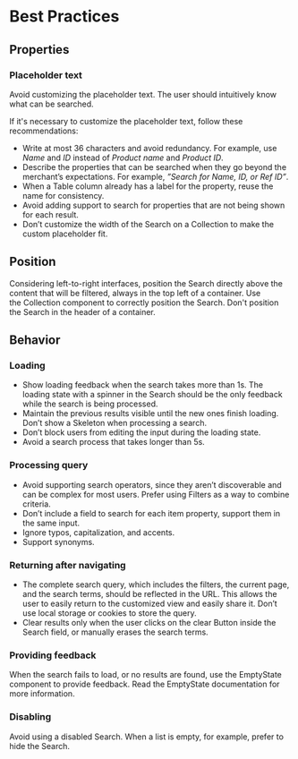 # Best Practices

## Properties

### Placeholder text

Avoid customizing the placeholder text. The user should intuitively know what can be searched.

If it's necessary to customize the placeholder text, follow these recommendations:

- Write at most 36 characters and avoid redundancy. For example, use *Name* and *ID* instead of *Product name* and *Product ID*.
- Describe the properties that can be searched when they go beyond the merchant’s expectations. For example, *”Search for Name, ID, or Ref ID”*.
- When a Table column already has a label for the property, reuse the name for consistency.
- Avoid adding support to search for properties that are not being shown for each result.
- Don’t customize the width of the Search on a Collection to make the custom placeholder fit.

## Position

Considering left-to-right interfaces, position the Search directly above the content that will be filtered, always in the top left of a container. Use the Collection component to correctly position the Search. Don't position the Search in the header of a container.

## Behavior

### Loading

- Show loading feedback when the search takes more than 1s. The loading state with a spinner in the Search should be the only feedback while the search is being processed.
- Maintain the previous results visible until the new ones finish loading. Don’t show a Skeleton when processing a search.
- Don’t block users from editing the input during the loading state.
- Avoid a search process that takes longer than 5s.

### Processing query

- Avoid supporting search operators, since they aren’t discoverable and can be complex for most users. Prefer using Filters as a way to combine criteria.
- Don’t include a field to search for each item property, support them in the same input.
- Ignore typos, capitalization, and accents.
- Support synonyms.

### Returning after navigating

- The complete search query, which includes the filters, the current page, and the search terms, should be reflected in the URL. This allows the user to easily return to the customized view and easily share it. Don’t use local storage or cookies to store the query.
- Clear results only when the user clicks on the clear Button inside the Search field, or manually erases the search terms.

### Providing feedback

When the search fails to load, or no results are found, use the EmptyState component to provide feedback. Read the EmptyState documentation for more information.

### Disabling

Avoid using a disabled Search. When a list is empty, for example, prefer to hide the Search.